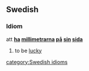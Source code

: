 ==Swedish==
===Idiom===
att '''[[ha]] [[millimetrarna]] [[på]] [[sin]] [[sida]]'''

#to be [[lucky]]

[[category:Swedish idioms]]